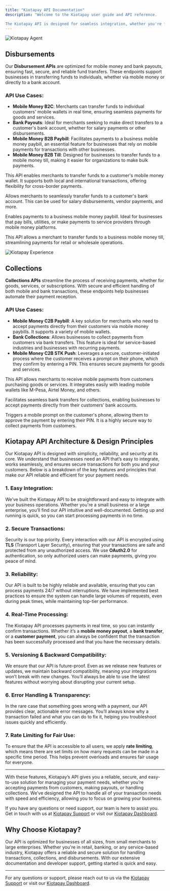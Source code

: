 ```yaml
---
title: "Kiotapay API Documentation"
description: "Welcome to the Kiotapay user guide and API reference.

The Kiotapay API is designed for seamless integration, whether you're facilitating collections, managing payouts, or accessing real-time transaction data. Our robust API architecture ensures scalability, security, and efficiency, allowing merchants to integrate mobile money and bank payments with ease."
---
```


![Kiotapay Agent](Agentwithalaptop.jpg)

## Disbursements

Our **Disbursement APIs** are optimized for mobile money and bank payouts, ensuring fast, secure, and reliable fund transfers. These endpoints support businesses in transferring funds to individuals, whether via mobile money or directly to a bank account.

### API Use Cases:
- **Mobile Money B2C**: Merchants can transfer funds to individual customers' mobile wallets in real time, ensuring seamless payments for goods and services. 
- **Bank Payouts**: Ideal for merchants seeking to make direct transfers to a customer's bank account, whether for salary payments or other disbursements.
- **Mobile Money B2B Paybill**: Facilitates payments to a business mobile money paybill, an essential feature for businesses that rely on mobile payments for transactions with other businesses.
- **Mobile Money B2B Till**: Designed for businesses to transfer funds to a mobile money till, making it easier for organizations to make bulk payments.

<CardGroup cols={2}>
  <Card 
    title="Mobile Money B2C" 
    icon="sparkles" 
    href="https://kiotapay.mintlify.app/api-reference/endpoint/b2c/post#send-money-api">
    This API enables merchants to transfer funds to a customer's mobile money wallet. It supports both local and international transactions, offering flexibility for cross-border payments.
  </Card>

  <Card 
    title="Bank Payouts" 
    icon="sparkles">
    Allows merchants to seamlessly transfer funds to a customer's bank account. This can be used for salary disbursements, vendor payments, and more.
  </Card>

  <Card 
    title="Mobile Money B2B Paybill" 
    icon="sparkles">
    Enables payments to a business mobile money paybill. Ideal for businesses that pay bills, utilities, or make payments to service providers through mobile money platforms.
  </Card>

  <Card 
    title="Mobile Money B2B Till" 
    icon="sparkles" 
    href="https://kiotapay.mintlify.app/api-reference/endpoint/till/post">
    This API allows a merchant to transfer funds to a business mobile money till, streamlining payments for retail or wholesale operations.
  </Card>
</CardGroup>

![Kiotapay Experience](Acouplewithcoffee.png)

## Collections

**Collections APIs** streamline the process of receiving payments, whether for goods, services, or subscriptions. With secure and efficient handling of both mobile and bank transactions, these endpoints help businesses automate their payment reception.

### API Use Cases:
- **Mobile Money C2B Paybill**: A key solution for merchants who need to accept payments directly from their customers via mobile money paybills. It supports a variety of mobile wallets.
- **Bank Collections**: Allows businesses to collect payments from customers via bank transfers. This feature is ideal for service-based industries and businesses with recurring payments.
- **Mobile Money C2B STK Push**: Leverages a secure, customer-initiated process where the customer receives a prompt on their phone, which they confirm by entering a PIN. This ensures secure payments for goods and services.

<CardGroup cols={2}>
  <Card 
    title="Mobile Money C2B Paybill" 
    icon="palette" 
    href="https://mintlify.com/docs/settings/global">
    This API allows merchants to receive mobile payments from customers purchasing goods or services. It integrates easily with leading mobile wallets like M-Pesa, Airtel Money, and others.
  </Card>

  <Card 
    title="Bank Collections" 
    icon="code" 
    href="https://mintlify.com/docs/api-playground/openapi">
    Facilitates seamless bank transfers for collections, enabling businesses to accept payments directly from their customers’ bank accounts.
  </Card>

  <Card 
    title="Mobile Money C2B STK Push" 
    icon="stars" 
    href="https://mintlify.com/customers">
    Triggers a mobile prompt on the customer's phone, allowing them to approve the payment by entering their PIN. It is a highly secure way to collect payments from customers.
  </Card>
</CardGroup>

## **Kiotapay API Architecture & Design Principles**

Our Kiotapay API is designed with simplicity, reliability, and security at its core. We understand that businesses need an API that’s easy to integrate, works seamlessly, and ensures secure transactions for both you and your customers. Below is a breakdown of the key features and principles that make our API reliable and efficient for your payment needs.

### 1. **Easy Integration**:
We’ve built the Kiotapay API to be straightforward and easy to integrate with your business operations. Whether you're a small business or a large enterprise, you’ll find our API intuitive and well-documented. Getting up and running is quick, so you can start processing payments in no time.

### 2. **Secure Transactions**:
Security is our top priority. Every interaction with our API is encrypted using **TLS** (Transport Layer Security), ensuring that your transactions are safe and protected from any unauthorized access. We use **OAuth2.0** for authentication, so only authorized users can make payments, giving you peace of mind.

### 3. **Reliability**:
Our API is built to be highly reliable and available, ensuring that you can process payments 24/7 without interruptions. We have implemented best practices to ensure the system can handle large volumes of requests, even during peak times, while maintaining top-tier performance.

### 4. **Real-Time Processing**:
The Kiotapay API processes payments in real time, so you can instantly confirm transactions. Whether it’s a **mobile money payout**, a **bank transfer**, or a **customer payment**, you can always be confident that the transaction has been successfully processed and that you have the necessary details.

### 5. **Versioning & Backward Compatibility**:
We ensure that our API is future-proof. Even as we release new features or updates, we maintain backward compatibility, meaning your integrations won’t break with new changes. You’ll always be able to use the latest features without worrying about disrupting your current setup.

### 6. **Error Handling & Transparency**:
In the rare case that something goes wrong with a payment, our API provides clear, actionable error messages. You’ll always know why a transaction failed and what you can do to fix it, helping you troubleshoot issues quickly and efficiently.

### 7. **Rate Limiting for Fair Use**:
To ensure that the API is accessible to all users, we apply **rate limiting**, which means there are set limits on how many requests can be made in a specific time period. This helps prevent overloads and ensures fair usage for everyone.

---

With these features, Kiotapay’s API gives you a reliable, secure, and easy-to-use solution for managing your payment needs, whether you’re accepting payments from customers, making payouts, or handling collections. We’ve designed the API to handle all of your transaction needs with speed and efficiency, allowing you to focus on growing your business.

If you have any questions or need support, our team is here to assist you. Get in touch with us at [Kiotapay Support](mailto:apps@kiotapay.com) or visit our [Kiotapay Dashboard](https://kiotapay.co.ke).


## Why Choose Kiotapay?

Our API is optimized for businesses of all sizes, from small merchants to large enterprises. Whether you're in retail, banking, or any service-based industry, Kiotapay offers a reliable and secure solution for handling transactions, collections, and disbursements. With our extensive documentation and developer support, getting started is quick and easy.

---

For any questions or support, please reach out to us via the [Kiotapay Support](mailto:apps@kiotapay.com) or visit our [Kiotapay Dashboard](https://kiotapay.co.ke).
